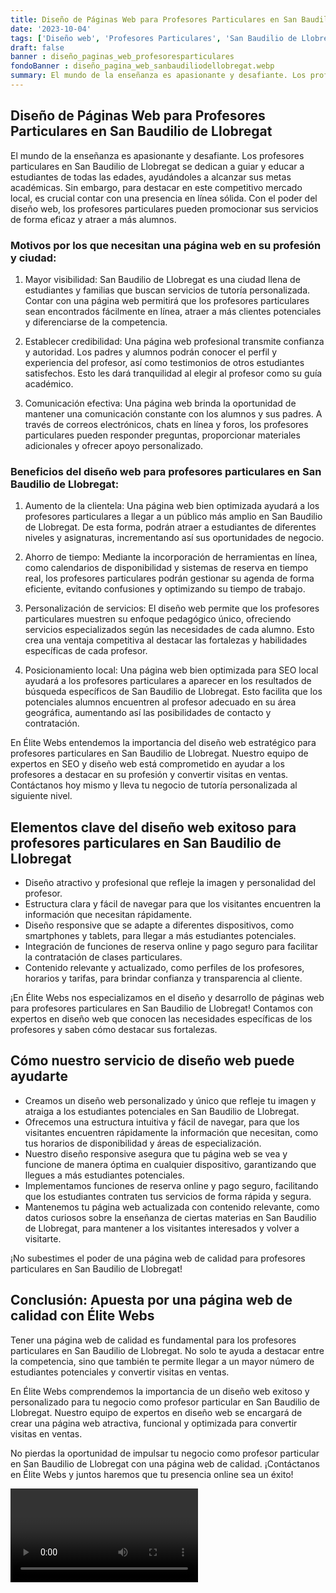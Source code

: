 ```yaml
---
title: Diseño de Páginas Web para Profesores Particulares en San Baudilio de Llobregat
date: '2023-10-04'
tags: ['Diseño web', 'Profesores Particulares', 'San Baudilio de Llobregat']
draft: false
banner : diseño_paginas_web_profesoresparticulares
fondoBanner : diseño_pagina_web_sanbaudiliodellobregat.webp
summary: El mundo de la enseñanza es apasionante y desafiante. Los profesores particulares en San Baudilio de Llobregat se dedican a guiar y educar a estudiantes de todas las edades, ayudándoles a alcanzar sus metas académicas. Sin embargo, para destacar en este competitivo mercado local, es crucial contar con una presencia en línea sólida. Con el poder del diseño web, los profesores particulares pueden promocionar sus servicios de forma eficaz y atraer a más alumnos.
---
```


## Diseño de Páginas Web para Profesores Particulares en San Baudilio de Llobregat

El mundo de la enseñanza es apasionante y desafiante. Los profesores particulares en San Baudilio de Llobregat se dedican a guiar y educar a estudiantes de todas las edades, ayudándoles a alcanzar sus metas académicas. Sin embargo, para destacar en este competitivo mercado local, es crucial contar con una presencia en línea sólida. Con el poder del diseño web, los profesores particulares pueden promocionar sus servicios de forma eficaz y atraer a más alumnos.

### Motivos por los que necesitan una página web en su profesión y ciudad:

1. Mayor visibilidad: San Baudilio de Llobregat es una ciudad llena de estudiantes y familias que buscan servicios de tutoría personalizada. Contar con una página web permitirá que los profesores particulares sean encontrados fácilmente en línea, atraer a más clientes potenciales y diferenciarse de la competencia.

2. Establecer credibilidad: Una página web profesional transmite confianza y autoridad. Los padres y alumnos podrán conocer el perfil y experiencia del profesor, así como testimonios de otros estudiantes satisfechos. Esto les dará tranquilidad al elegir al profesor como su guía académico.

3. Comunicación efectiva: Una página web brinda la oportunidad de mantener una comunicación constante con los alumnos y sus padres. A través de correos electrónicos, chats en línea y foros, los profesores particulares pueden responder preguntas, proporcionar materiales adicionales y ofrecer apoyo personalizado.

### Beneficios del diseño web para profesores particulares en San Baudilio de Llobregat:

1. Aumento de la clientela: Una página web bien optimizada ayudará a los profesores particulares a llegar a un público más amplio en San Baudilio de Llobregat. De esta forma, podrán atraer a estudiantes de diferentes niveles y asignaturas, incrementando así sus oportunidades de negocio.

2. Ahorro de tiempo: Mediante la incorporación de herramientas en línea, como calendarios de disponibilidad y sistemas de reserva en tiempo real, los profesores particulares podrán gestionar su agenda de forma eficiente, evitando confusiones y optimizando su tiempo de trabajo.

3. Personalización de servicios: El diseño web permite que los profesores particulares muestren su enfoque pedagógico único, ofreciendo servicios especializados según las necesidades de cada alumno. Esto crea una ventaja competitiva al destacar las fortalezas y habilidades específicas de cada profesor.

4. Posicionamiento local: Una página web bien optimizada para SEO local ayudará a los profesores particulares a aparecer en los resultados de búsqueda específicos de San Baudilio de Llobregat. Esto facilita que los potenciales alumnos encuentren al profesor adecuado en su área geográfica, aumentando así las posibilidades de contacto y contratación.

En Élite Webs entendemos la importancia del diseño web estratégico para profesores particulares en San Baudilio de Llobregat. Nuestro equipo de expertos en SEO y diseño web está comprometido en ayudar a los profesores a destacar en su profesión y convertir visitas en ventas. Contáctanos hoy mismo y lleva tu negocio de tutoría personalizada al siguiente nivel.

<GifSeo />

<Cta />

## Elementos clave del diseño web exitoso para profesores particulares en San Baudilio de Llobregat

- Diseño atractivo y profesional que refleje la imagen y personalidad del profesor.
- Estructura clara y fácil de navegar para que los visitantes encuentren la información que necesitan rápidamente.
- Diseño responsive que se adapte a diferentes dispositivos, como smartphones y tablets, para llegar a más estudiantes potenciales.
- Integración de funciones de reserva online y pago seguro para facilitar la contratación de clases particulares.
- Contenido relevante y actualizado, como perfiles de los profesores, horarios y tarifas, para brindar confianza y transparencia al cliente.

¡En Élite Webs nos especializamos en el diseño y desarrollo de páginas web para profesores particulares en San Baudilio de Llobregat! Contamos con expertos en diseño web que conocen las necesidades específicas de los profesores y saben cómo destacar sus fortalezas.

## Cómo nuestro servicio de diseño web puede ayudarte

- Creamos un diseño web personalizado y único que refleje tu imagen y atraiga a los estudiantes potenciales en San Baudilio de Llobregat.
- Ofrecemos una estructura intuitiva y fácil de navegar, para que los visitantes encuentren rápidamente la información que necesitan, como tus horarios de disponibilidad y áreas de especialización.
- Nuestro diseño responsive asegura que tu página web se vea y funcione de manera óptima en cualquier dispositivo, garantizando que llegues a más estudiantes potenciales.
- Implementamos funciones de reserva online y pago seguro, facilitando que los estudiantes contraten tus servicios de forma rápida y segura.
- Mantenemos tu página web actualizada con contenido relevante, como datos curiosos sobre la enseñanza de ciertas materias en San Baudilio de Llobregat, para mantener a los visitantes interesados y volver a visitarte.

¡No subestimes el poder de una página web de calidad para profesores particulares en San Baudilio de Llobregat! 

## Conclusión: Apuesta por una página web de calidad con Élite Webs

Tener una página web de calidad es fundamental para los profesores particulares en San Baudilio de Llobregat. No solo te ayuda a destacar entre la competencia, sino que también te permite llegar a un mayor número de estudiantes potenciales y convertir visitas en ventas.

En Élite Webs comprendemos la importancia de un diseño web exitoso y personalizado para tu negocio como profesor particular en San Baudilio de Llobregat. Nuestro equipo de expertos en diseño web se encargará de crear una página web atractiva, funcional y optimizada para convertir visitas en ventas.

No pierdas la oportunidad de impulsar tu negocio como profesor particular en San Baudilio de Llobregat con una página web de calidad. ¡Contáctanos en Élite Webs y juntos haremos que tu presencia online sea un éxito!

<Video />

<CtaBot job='Profesores Particulares' city='San Baudilio de Llobregat'/>

<Gmaps query='San Baudilio de Llobregat+españa+maps' />